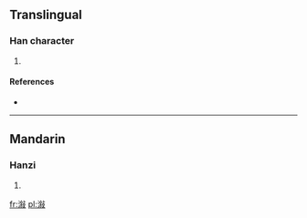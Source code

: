 ==Translingual==

===Han character===
{{Han char|rn=85|rad=水|as=11|sn=14|four=|canj=水人木水 (EODE)}}

# {{defn|Han|sort=水11}}

====References====
* {{Han ref|kx=0648.281|hdz=31725.101|uh=6F4A|ud=28490}}

----

==Mandarin==

===Hanzi===
{{cmn-hanzi|pin=[[xù]] ([[xu4]])|wg=hsü<sup>4</sup>}}

# {{defn|lang=cmn|sort=水11}}

[[fr:潊]]
[[pl:潊]]